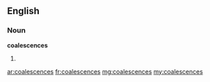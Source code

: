 ==English==

===Noun===
'''coalescences'''

# {{plural of|coalescence}}

[[ar:coalescences]]
[[fr:coalescences]]
[[mg:coalescences]]
[[my:coalescences]]